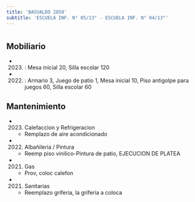 ```yaml
---
title: 'BASUALDO 2850'
subtitle: 'ESCUELA INF. N° 05/13° - ESCUELA INF. N° 04/13°'
---
```


#


## Mobiliario

*  (2023) : Mesa inicial 20, Silla escolar 120 

*  (2022) : Armario 3, Juego de patio 1, Mesa inicial 10, Piso antigolpe para juegos 60, Silla escolar 60 





## Mantenimiento

*  (2023) Calefaccion y Refrigeracion 
    + Remplazo de aire acondicionado

*  (2022) Albañileria / Pintura 
    + Reemp piso vinilico-Pintura de patio, EJECUCION DE PLATEA

*  (2021) Gas 
    + Prov, coloc calefon

*  (2021) Sanitarias 
    + Reemplazo griferia, la griferia a coloca



